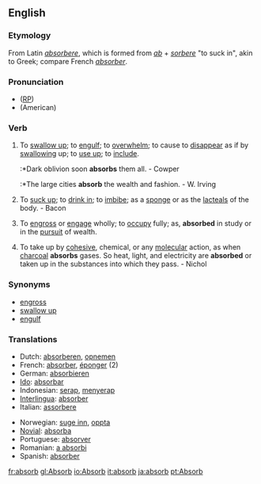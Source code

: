 ==English==

===Etymology===
From Latin ''[[absorbere]]'', which is formed from ''[[ab]]'' + ''[[sorbere]]'' "to suck in", akin to Greek; compare French ''[[absorber]]''.

===Pronunciation===
* ([[RP]]) {{IPA|/əbˈzɔːb/; /əbˈsɔːb/}}
* (American) {{IPA|/æbˈzɔːrb/; /æbˈsɔːrb/}}

===Verb===
{{en-infl-reg-consonant|absorb||}}

# {{transitive}} To [[swallow up]]; to [[engulf]]; to [[overwhelm]]; to cause to [[disappear]] as if by [[swallowing]] up; to [[use up]]; to [[include]].
#:*Dark oblivion soon '''absorbs''' them all. - Cowper
#:*The large cities '''absorb''' the wealth and fashion. - W. Irving
# {{transitive}} To [[suck up]]; to [[drink in]]; to [[imbibe]]; as a [[sponge]] or as the [[lacteals]] of the body. - Bacon
# {{transitive}} To [[engross]] or [[engage]] wholly; to [[occupy]] fully; as, '''absorbed''' in study or in the [[pursuit]] of wealth.
# {{transitive}} To take up by [[cohesive]], chemical, or any [[molecular]] action, as when [[charcoal]] '''absorbs''' gases.  So heat, light, and electricity are '''absorbed''' or taken up in the substances into which they pass. - Nichol

===Synonyms===
* [[engross]]
* [[swallow up]]
* [[engulf]]
<!--These words agree in one general idea, that of ''completely taking up''. They are chiefly used in a figurative sense and may be distinguished by a reference to their [[etymology]]. 
*We speak of a person as ''absorbed'' (literally, drawn in, swallowed up) in study or some other employment of the highest interest. 
*We speak of a person as ''ebgrossed'' (literally, seized upon in the ''gross'', or wholly) by something which [[occupies]] his whole time and thoughts, as the [[acquisition]] of wealth, or the [[attainment]] of honor. 
*We speak of a person (under a [[stronger]] image) as ''swallowed up'' and lost in that which completely occupies his thoughts and feelings, as in grief at the death of a friend, or in the [[multiplied]] cares of life. 
*We speak of a person as ''engulfed'' in that which (like a gulf) takes in all his hopes and interests; as, ''engulfed'' in [[misery]], ruin, etc.
*:*That grave question which had begun to ''absorb'' the Christian mind -- the marriage of the clergy. - Milman
*:*Too long hath love ''engrossed'' Britannia's stage, And sunk to softness all our tragic rage. - Tickell
*:*Should not the sad occasion ''swallow up'' My other cares? - Addison
*:*And in destruction's river ''Engulf'' and swallow those. - Sir P. Sidney-->

===Translations===
{{top}}
* Dutch: [[absorberen]], [[opnemen]]
* French: [[absorber]], [[éponger]] (2)
* German: [[absorbieren]]
* [[Ido]]: [[absorbar]]
* Indonesian: [[serap]], [[serap|menyerap]]
* [[Interlingua]]: [[absorber]]
* Italian: [[assorbere]]
{{mid}}
* Norwegian: [[suge inn]], [[oppta]]
* [[Novial]]: [[absorba]]
* Portuguese: [[absorver]]
* Romanian: [[a absorbi]]
* Spanish: [[absorber]]
{{bottom}}

[[fr:absorb]]
[[gl:Absorb]]
[[io:Absorb]]
[[it:absorb]]
[[ja:absorb]]
[[pt:Absorb]]
